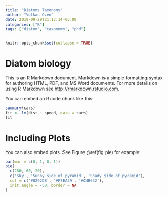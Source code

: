 ```yaml
---
title: "Diatoms Taxonomy"
author: "Volkan Ozen"
date: 2019-09-29T21:13:14-05:00
categories: ["R"]
tags: ["diatom", "taxonomy", "phd"]
---
```


```r
knitr::opts_chunk$set(collapse = TRUE)
```

# Diatom biology

This is an R Markdown document. Markdown is a simple formatting syntax for authoring HTML, PDF, and MS Word documents. For more details on using R Markdown see <http://rmarkdown.rstudio.com>.

You can embed an R code chunk like this:

```r
summary(cars)
fit <- lm(dist ~ speed, data = cars)
fit
```

# Including Plots

You can also embed plots. See Figure \@ref(fig:pie) for example:

```r
par(mar = c(0, 1, 0, 1))
pie(
  c(280, 60, 20),
  c('Sky', 'Sunny side of pyramid', 'Shady side of pyramid'),
  col = c('#0292D8', '#F7EA39', '#C4B632'),
  init.angle = -50, border = NA
)
```
